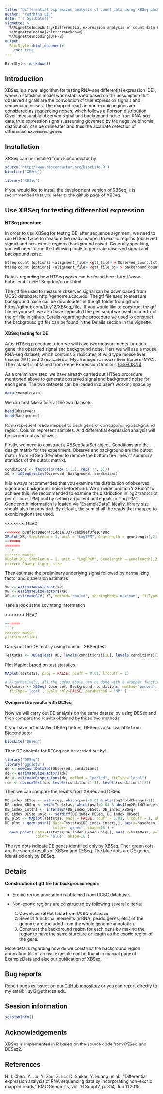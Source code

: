 ```yaml
---
title: "Differential expression analysis of count data using XBSeq package"
author: "Yuanhang Liu"
date: "`r Sys.Date()`"
vignette: >
  %\VignetteIndexEntry{Differential expression analysis of count data using XBSeq package}
  %\VignetteEngine{knitr::rmarkdown}
  %\VignetteEncoding{UTF-8} 
output: 
  BiocStyle::html_document:
    toc: true
---
```


```r
BiocStyle::markdown()
```

## Introduction 

XBSeq is a novel algorithm for testing RNA-seq differential expression (DE), where a statistical model was established based on the assumption that observed signals are the convolution of true expression signals and sequencing noises. The mapped reads in non-exonic regions are considered as sequencing noises, which follows a Poisson distribution. Given measurable observed signal and background noise from RNA-seq data, true expression signals, assuming governed by the negative binomial distribution, can be delineated and thus the accurate detection of differential expressed genes

## Installation 

XBSeq can be installed from Bioconductor by 
```r
source('http://www.bioconductor.org/biocLite.R')
biocLite("XBSeq")
```
```r
library("XBSeq")
```
If you would like to install the development version of XBSeq, it is recommended that you refer to the github page of XBSeq. 

## Use XBSeq for testing differential expression 

#### HTSeq procedure

In order to use XBSeq for testing DE, after sequence alignment, we need to run HTSeq twice to measure the reads mapped to exonic regions (observed signal) and non-exonic regions (background noise). Generally speaking, you will need to run the following code to generate observed signal and background noise. 

```r
htseq-count [options] <alignment_file> <gtf_file> > Observed_count.txt
htseq-count [options] <alignment_file> <gtf_file_bg> > background_count.txt
```

Details regarding how HTSeq works can be found here: http://www-huber.embl.de/HTSeq/doc/count.html

The gtf file used to measure observed signal can be downloaded from UCSC database: http://genome.ucsc.edu. The gtf file used to measure background noise can be downloaded in the gtf folder from github: https://github.com/Liuy12/XBSeq_files. If you would like to construct the gtf file by yourself, we also have deposited the perl script we used to construct the gtf file in github. Details regarding the procedure we used to construct the background gtf file can be found in the Details section in the vignette.

#### XBSeq testing for DE 

After HTSeq procedure, then we will have two measurements for each gene, the observed signal and background noise. Here we will use a mouse RNA-seq dataset, which contains 3 replicates of wild type mouse liver tissues (WT) and 3 replicates of Myc transgenic mouse liver tissues (MYC). The dataset is obtained from Gene Expression Omnibus [(GSE61875)](http://www.ncbi.nlm.nih.gov/geo/query/acc.cgi?acc=GSE61875). 

As a preliminary step, we have already carried out HTSeq procedure mentioned above to generate observed signal and background noise for each gene. The two datasets can be loaded into user's working space by 

```r
data(ExampleData)
```

We can first take a look at the two datasets:

```r
head(Observed)
head(Background)
```

Rows represent reads mapped to each gene or corresponding background region. Column represent samples. And differential expression analysis will be carried out as follows:

Firstly, we need to construct a XBSeqDataSet object. Conditions are the design matrix for the experiment. Observe and background are the output matrix from HTSeq (Remeber to remove the bottom few lines of summary statistics of the output matrix).  

```r
conditions <- factor(c(rep('C',3), rep('T', 3)))
XB <- XBSeqDataSet(Observed, Background, conditions)
```

It is always recommended that you examine the distribution of observed signal and background noise beforehand. We provide function 'r XBplot' to achieve this. We recommended to examine the distribution in log2 transcript per million (TPM) unit by setting argument unit equals to "logTPM". Genelength information is loaded via "ExampleData". Ideally, library size should also be provided. By default, the sum of all the reads that mapped to exonic regions are used.

<<<<<<< HEAD
```r
<<<<<<< b78f1ca08ed44c14c1e13377cbbb8ef3fe16488c
XBplot(XB, Samplenum = 1, unit = "LogTPM", Genelength = genelength[,2])
=======
=======
```r
>>>>>>> master
XBplot(XB, Samplenum = 1, unit = "LogRPKM", Genelength = genelength[,2])
>>>>>>> Change figure size
```

Then estimate the preliminary underlying signal followed by normalizing factor and dispersion estimates 

```r
XB <- estimateRealCount(XB)
XB <- estimateSizeFactors(XB)
XB <- estimateSCV( XB, method='pooled', sharingMode='maximum', fitType='local' )
```

Take a look at the scv fitting information 

<<<<<<< HEAD
```r
=======
```r
>>>>>>> master
plotSCVEsts(XB)
```

Carry out the DE test by using function XBSeqTest

```r
Teststas <- XBSeqTest( XB, levels(conditions)[1L], levels(conditions)[2L], method ='NP')
```

Plot Maplot based on test statistics

```r
MAplot(Teststas, padj = FALSE, pcuff = 0.01, lfccuff = 1)
```

```r
# Alternatively, all the codes above can be done with a wrapper function XBSeq
Teststats <- XBSeq( Observed, Background, conditions, method='pooled', sharingMode='maximum',
  fitType='local', pvals_only=FALSE, paraMethod = 'NP' )
```

#### Compare the results with DESeq

Now we will carry out DE analysis on the same dataset by using DESeq and then compare the results obtained by these two methods

If you have not installed DESeq before, DESeq is also available from Bioconductor

```r
biocLite("DESeq")
```

Then DE analysis for DESeq can be carried out by:

```r
library('DESeq')
library('ggplot2')
de <- newCountDataSet(Observed, conditions)
de <- estimateSizeFactors(de)
de <- estimateDispersions(de, method = "pooled", fitType="local")
res <- nbinomTest(de, levels(conditions)[1], levels(conditions)[2])
```

Then we can compare the results from XBSeq and DESeq

```r
DE_index_DESeq <- with(res, which(pval<0.01 & abs(log2FoldChange)>1))
DE_index_XBSeq <- with(Teststas, which(pval<0.01 & abs(log2FoldChange)>1))
DE_index_inters <- intersect(DE_index_DESeq, DE_index_XBSeq)
DE_index_DESeq_uniq <- setdiff(DE_index_DESeq, DE_index_XBSeq)
DE_plot <- MAplot(Teststas, padj = FALSE, pcuff = 0.01, lfccuff = 1, shape=16)
DE_plot + geom_point( data=Teststas[DE_index_inters,], aes(x=baseMean, y=log2FoldChange),
                      color= 'green', shape=16 ) + 
  geom_point( data=Teststas[DE_index_DESeq_uniq,], aes( x=baseMean, y=log2FoldChange ),
              color= 'blue', shape=16 )
```

The red dots indicate DE genes identified only by XBSeq. Then green dots are the shared results of XBSeq and DESeq. The blue dots are DE genes identified only by DESeq. 

## Details 

#### Construction of gtf file for background region

* Exonic region annotation is obtained from UCSC database. 

* Non-exonic regions are constructed by following several criteria: 
    1. Download refFlat table from UCSC database 
    2. Several functional elements (mRNA, peudo genes, etc.) of the genome are excluded from the whole genome annotation. 
    3. Construct the background region for each gene by making the region to have the same sturcture or length as the exonic region of the gene. 

More details regarding how do we construct the background region annotation file of an real example can be found in manual page of ExampleData and also our publication of XBSeq.  

## Bug reports
Report bugs as issues on our [GitHub repository](https://github.com/Liuy12/XBSeq/issues) or you can report directly to my email: liuy12@uthscsa.edu.

## Session information 
```r
sessionInfo()
```

## Acknowledgements 
XBSeq is implemented in R based on the source code from DESeq and DESeq2. 

## References
H. I. Chen, Y. Liu, Y. Zou, Z. Lai, D. Sarkar, Y. Huang, et al., "Differential expression analysis of RNA sequencing data by incorporating non-exonic mapped reads," BMC Genomics, vol. 16 Suppl 7, p. S14, Jun 11 2015.